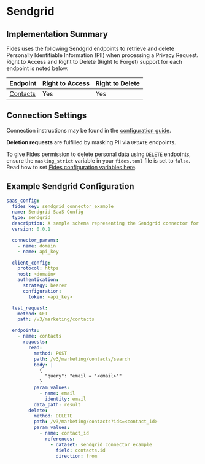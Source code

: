 
# Sendgrid

## Implementation Summary

Fides uses the following Sendgrid endpoints to retrieve and delete Personally Identifiable Information (PII) when processing a Privacy Request. Right to Access and Right to Delete (Right to Forget) support for each endpoint is noted below.

|Endpoint | Right to Access | Right to Delete |
|----|----|----|
|[Contacts](https://docs.sendgrid.com/api-reference/contacts/search-contacts) | Yes | Yes |

## Connection Settings

Connection instructions may be found in the [configuration guide](/docs/connectors/saas-config).

**Deletion requests** are fulfilled by masking PII via `UPDATE` endpoints.

To give Fides permission to delete personal data using `DELETE` endpoints, ensure the `masking_strict` variable in your `fides.toml` file is set to `false`. Read how to set [Fides configuration variables here](/docs/configuration/configuration#configuration-variable-reference).

## Example Sendgrid Configuration

```yaml
saas_config:
  fides_key: sendgrid_connector_example
  name: Sendgrid SaaS Config
  type: sendgrid
  description: A sample schema representing the Sendgrid connector for Fides
  version: 0.0.1

  connector_params:
    - name: domain
    - name: api_key

  client_config:
    protocol: https
    host: <domain>
    authentication:
      strategy: bearer
      configuration:
        token: <api_key>

  test_request:
    method: GET
    path: /v3/marketing/contacts

  endpoints:
    - name: contacts
      requests:
        read:
          method: POST
          path: /v3/marketing/contacts/search
          body: |
            {
              "query": "email = '<email>'"
            }
          param_values:
            - name: email
              identity: email
          data_path: result
        delete:
          method: DELETE
          path: /v3/marketing/contacts?ids=<contact_id>
          param_values:
            - name: contact_id
              references:
                - dataset: sendgrid_connector_example
                  field: contacts.id
                  direction: from
```
